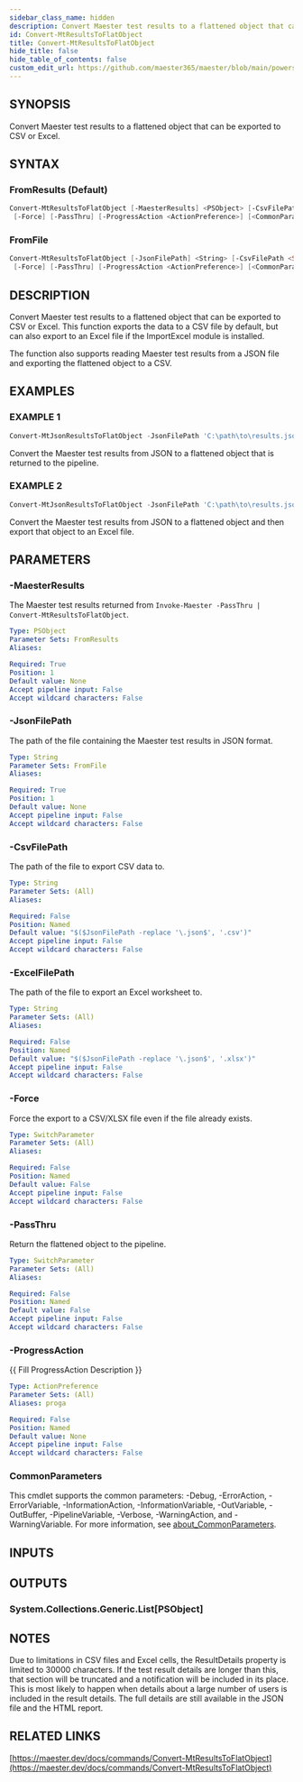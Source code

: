 ```yaml
---
sidebar_class_name: hidden
description: Convert Maester test results to a flattened object that can be exported to CSV or Excel.
id: Convert-MtResultsToFlatObject
title: Convert-MtResultsToFlatObject
hide_title: false
hide_table_of_contents: false
custom_edit_url: https://github.com/maester365/maester/blob/main/powershell/public/Convert-MtResultsToFlatObject.ps1
---
```


## SYNOPSIS

Convert Maester test results to a flattened object that can be exported to CSV or Excel.

## SYNTAX

### FromResults (Default)

```powershell
Convert-MtResultsToFlatObject [-MaesterResults] <PSObject> [-CsvFilePath <String>] [-ExcelFilePath <String>]
 [-Force] [-PassThru] [-ProgressAction <ActionPreference>] [<CommonParameters>]
```

### FromFile

```powershell
Convert-MtResultsToFlatObject [-JsonFilePath] <String> [-CsvFilePath <String>] [-ExcelFilePath <String>]
 [-Force] [-PassThru] [-ProgressAction <ActionPreference>] [<CommonParameters>]
```

## DESCRIPTION

Convert Maester test results to a flattened object that can be exported to CSV or Excel.
This function exports
the data to a CSV file by default, but can also export to an Excel file if the ImportExcel module is installed.

The function also supports reading Maester test results from a JSON file and exporting the flattened object to a CSV.

## EXAMPLES

### EXAMPLE 1

```powershell
Convert-MtJsonResultsToFlatObject -JsonFilePath 'C:\path\to\results.json'
```

Convert the Maester test results from JSON to a flattened object that is returned to the pipeline.

### EXAMPLE 2

```powershell
Convert-MtJsonResultsToFlatObject -JsonFilePath 'C:\path\to\results.json' -ExportExcel
```

Convert the Maester test results from JSON to a flattened object and then export that object to an Excel file.

## PARAMETERS

### -MaesterResults

The Maester test results returned from `Invoke-Maester -PassThru | Convert-MtResultsToFlatObject`.

```yaml
Type: PSObject
Parameter Sets: FromResults
Aliases:

Required: True
Position: 1
Default value: None
Accept pipeline input: False
Accept wildcard characters: False
```

### -JsonFilePath

The path of the file containing the Maester test results in JSON format.

```yaml
Type: String
Parameter Sets: FromFile
Aliases:

Required: True
Position: 1
Default value: None
Accept pipeline input: False
Accept wildcard characters: False
```

### -CsvFilePath

The path of the file to export CSV data to.

```yaml
Type: String
Parameter Sets: (All)
Aliases:

Required: False
Position: Named
Default value: "$($JsonFilePath -replace '\.json$', '.csv')"
Accept pipeline input: False
Accept wildcard characters: False
```

### -ExcelFilePath

The path of the file to export an Excel worksheet to.

```yaml
Type: String
Parameter Sets: (All)
Aliases:

Required: False
Position: Named
Default value: "$($JsonFilePath -replace '\.json$', '.xlsx')"
Accept pipeline input: False
Accept wildcard characters: False
```

### -Force

Force the export to a CSV/XLSX file even if the file already exists.

```yaml
Type: SwitchParameter
Parameter Sets: (All)
Aliases:

Required: False
Position: Named
Default value: False
Accept pipeline input: False
Accept wildcard characters: False
```

### -PassThru

Return the flattened object to the pipeline.

```yaml
Type: SwitchParameter
Parameter Sets: (All)
Aliases:

Required: False
Position: Named
Default value: False
Accept pipeline input: False
Accept wildcard characters: False
```

### -ProgressAction

\{\{ Fill ProgressAction Description \}\}

```yaml
Type: ActionPreference
Parameter Sets: (All)
Aliases: proga

Required: False
Position: Named
Default value: None
Accept pipeline input: False
Accept wildcard characters: False
```

### CommonParameters

This cmdlet supports the common parameters: -Debug, -ErrorAction, -ErrorVariable, -InformationAction, -InformationVariable, -OutVariable, -OutBuffer, -PipelineVariable, -Verbose, -WarningAction, and -WarningVariable. For more information, see [about_CommonParameters](http://go.microsoft.com/fwlink/?LinkID=113216).

## INPUTS

## OUTPUTS

### System.Collections.Generic.List[PSObject]

## NOTES
Due to limitations in CSV files and Excel cells, the ResultDetails property is limited to 30000 characters.
If the
test result details are longer than this, that section will be truncated and a notification will be included in its
place.
This is most likely to happen when details about a large number of users is included in the result details.
The full details are still available in the JSON file and the HTML report.

## RELATED LINKS

[https://maester.dev/docs/commands/Convert-MtResultsToFlatObject](https://maester.dev/docs/commands/Convert-MtResultsToFlatObject)
